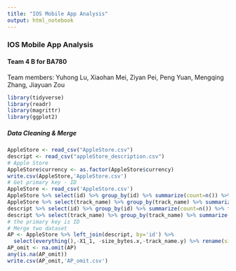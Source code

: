 ```yaml
---
title: "IOS Mobile App Analysis"
output: html_notebook
---
```


### IOS Mobile App Analysis
#### Team 4 B for BA780
Team members:
Yuhong Lu, Xiaohan Mei, Ziyan Pei, Peng Yuan, Mengqing Zhang, Jiayuan Zou

```r
library(tidyverse)
library(readr)
library(magrittr)
library(ggplot2)
```

##### Data Cleaning & Merge
```r
AppleStore <- read_csv("AppleStore.csv")
descript <- read_csv("appleStore_description.csv")
# Apple Store
AppleStore$currency <- as.factor(AppleStore$currency)
write.csv(AppleStore,'AppleStore.csv')
# Get primary key - ID
AppleStore <- read_csv('AppleStore.csv')
AppleStore %>% select(id) %>% group_by(id) %>% summarize(count=n()) %>% filter(count>1)
AppleStore %>% select(track_name) %>% group_by(track_name) %>% summarize(count=n()) %>% filter(count>1)
descript %>% select(id) %>% group_by(id) %>% summarize(count=n()) %>% filter(count>1)
descript %>% select(track_name) %>% group_by(track_name) %>% summarize(count=n()) %>% filter(count>1)
# the primary key is ID
# Merge two dataset
AP <- AppleStore %>% left_join(descript, by='id') %>% 
  select(everything(),-X1_1, -size_bytes.x,-track_name.y) %>% rename(size_byte=size_bytes.y)
AP_omit <- na.omit(AP)
any(is.na(AP_omit))
write.csv(AP_omit,'AP_omit.csv')
```

